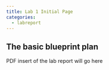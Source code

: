 ```yaml
---
title: Lab 1 Initial Page
categories:
  - labreport
---
```


## The basic blueprint plan

PDF insert of the lab report will go here